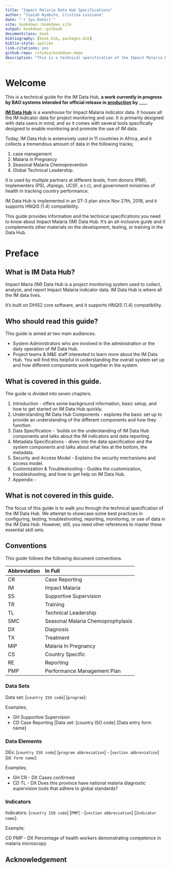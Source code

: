 ```yaml
--- 
title: "Impact Malaria Data Hub Specifications"
author: "Isaiah Nyabuto, Cristina Lussiana"
date: "`r Sys.Date()`"
site: bookdown::bookdown_site
output: bookdown::gitbook
documentclass: book
bibliography: [book.bib, packages.bib]
biblio-style: apalike
link-citations: yes
github-repo: rstudio/bookdown-demo
description: "This is a technical specification of the Impact Malaria Data Hub."
---
```


# Welcome {-}

This is a technical guide for the IM Data Hub, __a work currently in progress by BAO systems intended for official release in [production](imdatahub.org) by ______


[__IM Data Hub__](imdatahub.org) is a warehouse for Impact Malaria indicator data. It houses all the IM indicator data for project monitoring and use. It is primarily designed with data users in mind, and so it comes with several tools specifically designed to enable monitoring and promote the use of IM data.

Today, IM Data Hub is extensively used in 11 countries in Africa, and it collects a tremendous amount of data in the following tracks; 


1. case management
2. Malaria in Pregnancy
3. Seasonal Malaria Chemoprevention
4. Global Technical Leadership.

It is used by multiple partners at different levels, from donors (PMI), Implementers (PSI, Jhpiego, UCSF, e.t.c), and government ministries of health in tracking country performance.

IM Data Hub is implemented in an ST-3 plan since Nov 27th, 2018, and it supports HNQIS (1.4) compatibility. 

This guide provides information and the technical specifications you need to know about Impact Malaria (IM) Data Hub. It’s an all-inclusive guide and it complements other materials on the development, testing, or training in the Data Hub.

<!--  Start of the preface -->

# Preface {-} 
## What is IM Data Hub? 
Impact Maria (IM) Data Hub is a project monitoring system used to collect, analyze, and report Impact Malaria indicator data. IM Data Hub is where all the IM data lives.


It's built on DHIS2 core software, and it supports HNQIS (1.4) compatibility. 


## Who should read this guide?

This guide is aimed at two main audiences. 

- System Administrators who are involved in the administration or the daily operation of IM Data Hub.
- Project teams & M&E staff interested to learn more about the IM Data Hub. You will find this helpful in understanding the overall system set up and how different components work together in the system.

## What is covered in this guide.

The guide is divided into seven chapters.

1. Introduction - offers some background information, basic setup, and how to get started on IM Data Hub quickly.
2. Understanding IM Data Hub Components - explores the basic set up to provide an understanding of the different components and how they function.
3. Data Specification - `builds on the understanding of IM Data Hub components and talks about the IM indicators and data reporting.
4. Metadata Specifications - dives into the data specification and the system components and talks about what lies at the bottom, the metadata. 
5. Security and Access Model - Explains the security mechanisms and access model.
6. Customization & Troubleshooting - Guides the customization, troubleshooting, and how to get help on IM Data Hub. 
7. Appendix -


## What is not covered in this guide.

The focus of this guide is to walk you through the technical specification of the IM Data Hub. We attempt to showcase some best practices in configuring, testing, troubleshooting, reporting, monitoring, or use of data in the IM Data Hub. However, still, you need other references to master these essential skill sets. 

## Conventions

This guide follows the following document conventions. 


Abbreviation                   |In Full
----------------------------- |:---------------------------
CR                             | Case Reporting
IM                             |Impact Malaria
SS                             |Supportive Supervision
TR                             |Training
TL                             |Technical Leadership
SMC                            |Seasonal Malaria Chemoprophylaxis
DX                             |Diagnosis
TX                             |Treatment
MIP | Malaria In Pregnancy
CS  |Country Specific
RE  |Reporting
PMP |Performance Management Plan

### Data Sets 
Data set: [`country ISO code`] [`program`]: 

Examples;

- GH Supportive Supervision
- CD Case Reporting |Data set: [country ISO code] [Data entry form name]

### Data Elements 

DEs: [`country ISO code`] [`program abbreviation`] - [`section abbreviation`] [`DE Form name`]:

Examples;

- GH CR - DX Cases confirmed 
- CD TL - DX Does this province have national malaria diagnostic supervision tools that adhere to global standards? 


### Indicators 

Indicators: [`country ISO code`] [`PMP`] - [`section abbreviation`] [`Indicator name`]:

Example;

CD PMP - DX Percentage of health workers demonstrating competence in malaria microscopy 

## Acknowledgement






